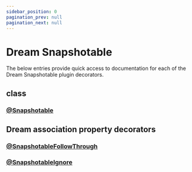 ```yaml
---
sidebar_position: 0
pagination_prev: null
pagination_next: null
---
```



# Dream Snapshotable

The below entries provide quick access to documentation for each of the Dream Snapshotable plugin decorators.

## class

### [@Snapshotable](../../plugins/snapshot/overview)

## Dream association property decorators

### [@SnapshotableFollowThrough](../../plugins/snapshot/usage#including-through-associations)

### [@SnapshotableIgnore](../../plugins/snapshot/usage#filtering-out-unwanted-associations)
